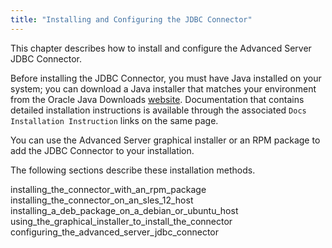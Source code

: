 ```yaml
---
title: "Installing and Configuring the JDBC Connector"
---
```


<div id="installing_and_configuring_the_jdbc_connector" class="registered_link"></div>


This chapter describes how to install and configure the Advanced Server JDBC Connector.

Before installing the JDBC Connector, you must have Java installed on your system; you can download a Java installer that matches your environment from the Oracle Java Downloads [website](http://www.oracle.com/technetwork/java/javase/downloads/index.html). Documentation that contains detailed installation instructions is available through the associated `Docs Installation Instruction` links on the same page.

You can use the Advanced Server graphical installer or an RPM package to add the JDBC Connector to your installation.

The following sections describe these installation methods.

<div class="toctree" data-maxdepth="4">

installing_the_connector_with_an_rpm_package installing_the_connector_on_an_sles_12_host installing_a_deb_package_on_a_debian_or_ubuntu_host using_the_graphical_installer_to_install_the_connector configuring_the_advanced_server_jdbc_connector

</div>
